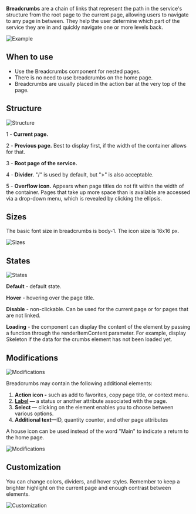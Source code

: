 **Breadcrumbs** are a chain of links that represent the path in the service's structure from the root page to the current page, allowing users to navigate to any page in between. They help the user determine which part of the service they are in and quickly navigate one or more levels back.

![Example](/static/images/design/Breadcrumbs/Example.png)

## When to use

- Use the Breadcrumbs component for nested pages.
- There is no need to use breadcrumbs on the home page.
- Breadcrumbs are usually placed in the action bar at the very top of the page.

## Structure

![Structure](/static/images/design/Breadcrumbs/Structure.png)

1 - **Current page.**

2 - **Previous page.** Best to display first, if the width of the container allows for that.

3 - **Root page of the service.**

4 - **Divider.** "/" is used by default, but ">" is also acceptable.

5 - **Overflow icon.** Appears when page titles do not fit within the width of the container. Pages that take up more space than is available are accessed via a drop-down menu, which is revealed by clicking the ellipsis.

## Sizes

The basic font size in breadcrumbs is body-1. The icon size is 16x16 px.

![Sizes](/static/images/design/Breadcrumbs/Sizes.png)

## States

![States](/static/images/design/Breadcrumbs/States.png)

**Default** - default state.

**Hover** - hovering over the page title.

**Disable** - non-clickable. Can be used for the current page or for pages that are not linked.

**Loading** - the component can display the content of the element by passing a function through the renderItemContent parameter. For example, display Skeleton if the data for the crumbs element has not been loaded yet.

## Modifications

![Modifications](/static/images/design/Breadcrumbs/Modifications1.png)

Breadcrumbs may contain the following additional elements:

1. **Action icon -** such as add to favorites, copy page title, or context menu.
2. **[Label](/design/guides/label) —** a status or another attribute associated with the page.
3. **Select —** clicking on the element enables you to choose between various options.
4. **Additional text**—ID, quantity counter, and other page attributes

A house icon can be used instead of the word "Main" to indicate a return to the home page.

![Modifications](/static/images/design/Breadcrumbs/Modifications1.png)

## Customization

You can change colors, dividers, and hover styles. Remember to keep a brighter highlight on the current page and enough contrast between elements.

![Customization](/static/images/design/Breadcrumbs/Customization.png)